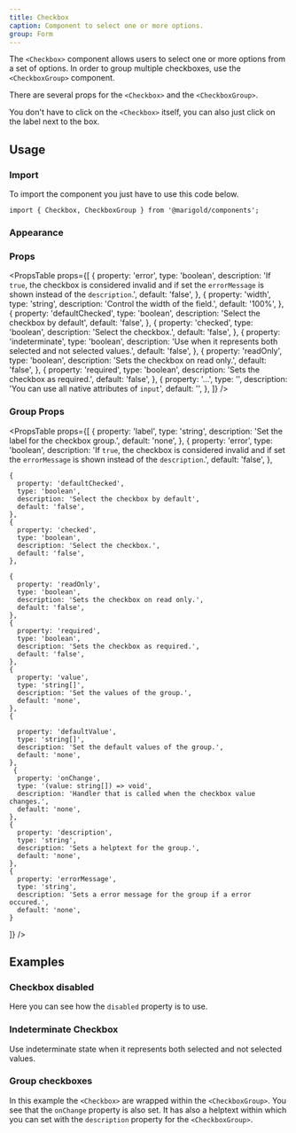 ```yaml
---
title: Checkbox
caption: Component to select one or more options.
group: Form
---
```


The `<Checkbox>` component allows users to select one or more options from a set of options. In order to group multiple checkboxes, use the `<CheckboxGroup>` component.

There are several props for the `<Checkbox>` and the `<CheckboxGroup>`.

You don't have to click on the `<Checkbox>` itself, you can also just click on the label next to the box.

## Usage

### Import

To import the component you just have to use this code below.

```tsx onlyCode
import { Checkbox, CheckboxGroup } from '@marigold/components';
```

### Appearance

<AppearanceTable component={title} />

### Props

<PropsTable
  props={[
    {
      property: 'error',
      type: 'boolean',
      description:
        'If `true`, the checkbox is considered invalid and if set the `errorMessage` is shown instead of the `description`.',
      default: 'false',
    },
    {
      property: 'width',
      type: 'string',
      description: 'Control the width of the field.',
      default: '100%',
    },
    {
      property: 'defaultChecked',
      type: 'boolean',
      description: 'Select the checkbox by default',
      default: 'false',
    },
    {
      property: 'checked',
      type: 'boolean',
      description: 'Select the checkbox.',
      default: 'false',
    },
    {
      property: 'indeterminate',
      type: 'boolean',
      description:
        'Use when it represents both selected and not selected values.',
      default: 'false',
    },
    {
      property: 'readOnly',
      type: 'boolean',
      description: 'Sets the checkbox on read only.',
      default: 'false',
    },
    {
      property: 'required',
      type: 'boolean',
      description: 'Sets the checkbox as required.',
      default: 'false',
    },
    {
      property: '...',
      type: '',
      description: 'You can use all native attributes of `input`',
      default: '',
    },
  ]}
/>

### Group Props

<PropsTable
  props={[
     {
      property: 'label',
      type: 'string',
      description: 'Set the label for the checkbox group.',
      default: 'none',
    },
    {
      property: 'error',
      type: 'boolean',
      description:
        'If `true`, the checkbox is considered invalid and if set the `errorMessage` is shown instead of the `description`.',
      default: 'false',
    },

    {
      property: 'defaultChecked',
      type: 'boolean',
      description: 'Select the checkbox by default',
      default: 'false',
    },
    {
      property: 'checked',
      type: 'boolean',
      description: 'Select the checkbox.',
      default: 'false',
    },

    {
      property: 'readOnly',
      type: 'boolean',
      description: 'Sets the checkbox on read only.',
      default: 'false',
    },
    {
      property: 'required',
      type: 'boolean',
      description: 'Sets the checkbox as required.',
      default: 'false',
    },
    {
      property: 'value',
      type: 'string[]',
      description: 'Set the values of the group.',
      default: 'none',
    },
    {

      property: 'defaultValue',
      type: 'string[]',
      description: 'Set the default values of the group.',
      default: 'none',
    },
     {
      property: 'onChange',
      type: '(value: string[]) => void',
      description: 'Handler that is called when the checkbox value changes.',
      default: 'none',
    },
    {
      property: 'description',
      type: 'string',
      description: 'Sets a helptext for the group.',
      default: 'none',
    },
    {
      property: 'errorMessage',
      type: 'string',
      description: 'Sets a error message for the group if a error occured.',
      default: 'none',
    }

]}
/>

## Examples

### Checkbox disabled

Here you can see how the `disabled` property is to use.

<ComponentDemo file="./checkbox-disabled.demo.tsx" />

### Indeterminate Checkbox

Use indeterminate state when it represents both selected and not selected values.

<ComponentDemo file="./checkbox-indeterminate.demo.tsx" />

### Group checkboxes

In this example the `<Checkbox>` are wrapped within the `<CheckboxGroup>`. You see that the `onChange` property is also set. It has also a helptext within which you can set with the `description` property for the `<CheckboxGroup>`.

<ComponentDemo file="./checkbox-group.demo.tsx" />
